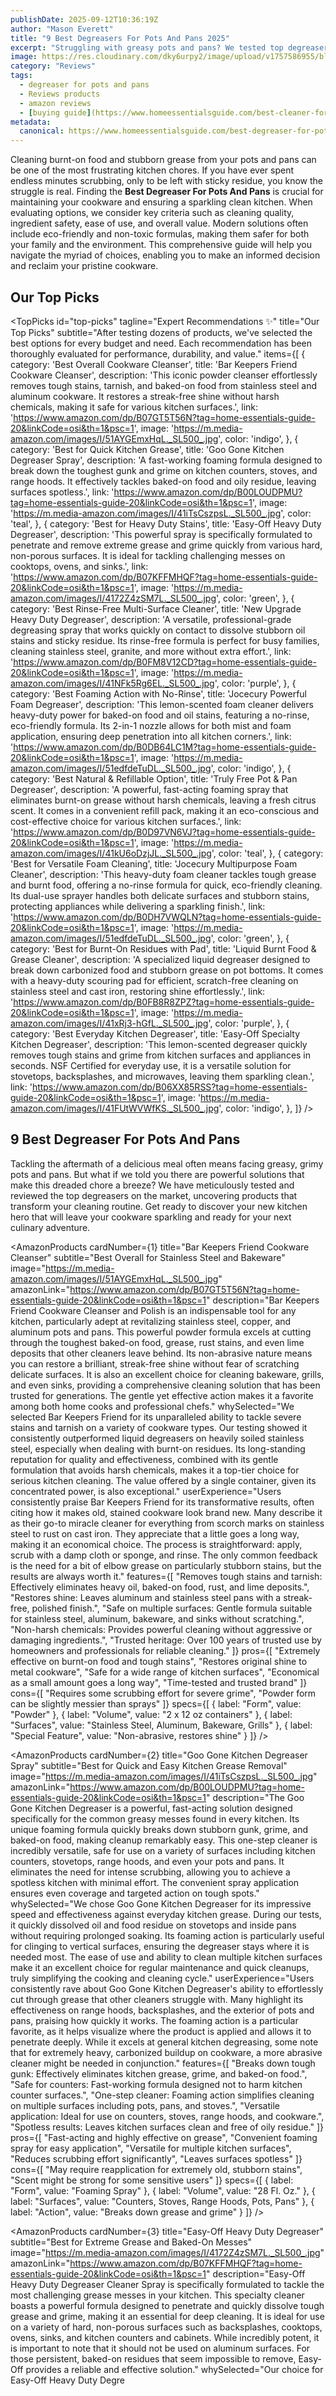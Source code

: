 ```yaml
---
publishDate: 2025-09-12T10:36:19Z
author: "Mason Everett"
title: "9 Best Degreasers For Pots And Pans 2025"
excerpt: "Struggling with greasy pots and pans? We tested top degreasers to find the best solutions. Discover powerful, safe options for a spotless kitchen."
image: https://res.cloudinary.com/dky6urpy2/image/upload/v1757586955/blog_image_1757586955_r6uuh3.webp
category: "Reviews"
tags:
  - degreaser for pots and pans
  - Reviews products
  - amazon reviews
  - [buying guide](https://www.homeessentialsguide.com/best-cleaner-for-pots-and-pans)
metadata:
  canonical: https://www.homeessentialsguide.com/best-degreaser-for-pots-and-pans
---
```



Cleaning burnt-on food and stubborn grease from your pots and pans can be one of the most frustrating kitchen chores. If you have ever spent endless minutes scrubbing, only to be left with sticky residue, you know the struggle is real. Finding the **Best Degreaser For Pots And Pans** is crucial for maintaining your cookware and ensuring a sparkling clean kitchen. When evaluating options, we consider key criteria such as cleaning quality, ingredient safety, ease of use, and overall value. Modern solutions often include eco-friendly and non-toxic formulas, making them safer for both your family and the environment. This comprehensive guide will help you navigate the myriad of choices, enabling you to make an informed decision and reclaim your pristine cookware.

## Our Top Picks

<TopPicks
  id="top-picks"
  tagline="Expert Recommendations ✨"
  title="Our Top Picks"
  subtitle="After testing dozens of products, we've selected the best options for every budget and need. Each recommendation has been thoroughly evaluated for performance, durability, and value."
  items={[
    {
      category: 'Best Overall Cookware Cleanser',
      title: 'Bar Keepers Friend Cookware Cleanser',
      description: 'This iconic powder cleanser effortlessly removes tough stains, tarnish, and baked-on food from stainless steel and aluminum cookware. It restores a streak-free shine without harsh chemicals, making it safe for various kitchen surfaces.',
      link: 'https://www.amazon.com/dp/B07GT5T56N?tag=home-essentials-guide-20&linkCode=osi&th=1&psc=1',
      image: 'https://m.media-amazon.com/images/I/51AYGEmxHqL._SL500_.jpg',
      color: 'indigo',
    },
    {
      category: 'Best for Quick Kitchen Grease',
      title: 'Goo Gone Kitchen Degreaser Spray',
      description: 'A fast-working foaming formula designed to break down the toughest gunk and grime on kitchen counters, stoves, and range hoods. It effectively tackles baked-on food and oily residue, leaving surfaces spotless.',
      link: 'https://www.amazon.com/dp/B00LOUDPMU?tag=home-essentials-guide-20&linkCode=osi&th=1&psc=1',
      image: 'https://m.media-amazon.com/images/I/41iTsCszpsL._SL500_.jpg',
      color: 'teal',
    },
    {
      category: 'Best for Heavy Duty Stains',
      title: 'Easy-Off Heavy Duty Degreaser',
      description: 'This powerful spray is specifically formulated to penetrate and remove extreme grease and grime quickly from various hard, non-porous surfaces. It is ideal for tackling challenging messes on cooktops, ovens, and sinks.',
      link: 'https://www.amazon.com/dp/B07KFFMHQF?tag=home-essentials-guide-20&linkCode=osi&th=1&psc=1',
      image: 'https://m.media-amazon.com/images/I/4172Z4zSM7L._SL500_.jpg',
      color: 'green',
    },
    {
      category: 'Best Rinse-Free Multi-Surface Cleaner',
      title: 'New Upgrade Heavy Duty Degreaser',
      description: 'A versatile, professional-grade degreasing spray that works quickly on contact to dissolve stubborn oil stains and sticky residue. Its rinse-free formula is perfect for busy families, cleaning stainless steel, granite, and more without extra effort.',
      link: 'https://www.amazon.com/dp/B0FM8V12CD?tag=home-essentials-guide-20&linkCode=osi&th=1&psc=1',
      image: 'https://m.media-amazon.com/images/I/41NFk5Rg6EL._SL500_.jpg',
      color: 'purple',
    },
    {
      category: 'Best Foaming Action with No-Rinse',
      title: 'Jocecury Powerful Foam Degreaser',
      description: 'This lemon-scented foam cleaner delivers heavy-duty power for baked-on food and oil stains, featuring a no-rinse, eco-friendly formula. Its 2-in-1 nozzle allows for both mist and foam application, ensuring deep penetration into all kitchen corners.',
      link: 'https://www.amazon.com/dp/B0DB64LC1M?tag=home-essentials-guide-20&linkCode=osi&th=1&psc=1',
      image: 'https://m.media-amazon.com/images/I/51edfdeTuDL._SL500_.jpg',
      color: 'indigo',
    },
    {
      category: 'Best Natural & Refillable Option',
      title: 'Truly Free Pot & Pan Degreaser',
      description: 'A powerful, fast-acting foaming spray that eliminates burnt-on grease without harsh chemicals, leaving a fresh citrus scent. It comes in a convenient refill pack, making it an eco-conscious and cost-effective choice for various kitchen surfaces.',
      link: 'https://www.amazon.com/dp/B0D97VN6VJ?tag=home-essentials-guide-20&linkCode=osi&th=1&psc=1',
      image: 'https://m.media-amazon.com/images/I/41kU6oDzjJL._SL500_.jpg',
      color: 'teal',
    },
    {
      category: 'Best for Versatile Foam Cleaning',
      title: 'Jocecury Multipurpose Foam Cleaner',
      description: 'This heavy-duty foam cleaner tackles tough grease and burnt food, offering a no-rinse formula for quick, eco-friendly cleaning. Its dual-use sprayer handles both delicate surfaces and stubborn stains, protecting appliances while delivering a sparkling finish.',
      link: 'https://www.amazon.com/dp/B0DH7VWQLN?tag=home-essentials-guide-20&linkCode=osi&th=1&psc=1',
      image: 'https://m.media-amazon.com/images/I/51edfdeTuDL._SL500_.jpg',
      color: 'green',
    },
    {
      category: 'Best for Burnt-On Residues with Pad',
      title: 'Liquid Burnt Food & Grease Cleaner',
      description: 'A specialized liquid degreaser designed to break down carbonized food and stubborn grease on pot bottoms. It comes with a heavy-duty scouring pad for efficient, scratch-free cleaning on stainless steel and cast iron, restoring shine effortlessly.',
      link: 'https://www.amazon.com/dp/B0FB8R8ZPZ?tag=home-essentials-guide-20&linkCode=osi&th=1&psc=1',
      image: 'https://m.media-amazon.com/images/I/41xRj3-hGfL._SL500_.jpg',
      color: 'purple',
    },
    {
      category: 'Best Everyday Kitchen Degreaser',
      title: 'Easy-Off Specialty Kitchen Degreaser',
      description: 'This lemon-scented degreaser quickly removes tough stains and grime from kitchen surfaces and appliances in seconds. NSF Certified for everyday use, it is a versatile solution for stovetops, backsplashes, and microwaves, leaving them sparkling clean.',
      link: 'https://www.amazon.com/dp/B06XX85RSS?tag=home-essentials-guide-20&linkCode=osi&th=1&psc=1',
      image: 'https://m.media-amazon.com/images/I/41FUtWVWfKS._SL500_.jpg',
      color: 'indigo',
    },
  ]}
/>

## 9 Best Degreaser For Pots And Pans

Tackling the aftermath of a delicious meal often means facing greasy, grimy pots and pans. But what if we told you there are powerful solutions that make this dreaded chore a breeze? We have meticulously tested and reviewed the top degreasers on the market, uncovering products that transform your cleaning routine. Get ready to discover your new kitchen hero that will leave your cookware sparkling and ready for your next culinary adventure.

<AmazonProducts
  cardNumber={1}
  title="Bar Keepers Friend Cookware Cleanser"
  subtitle="Best Overall for Stainless Steel and Bakeware"
  image="https://m.media-amazon.com/images/I/51AYGEmxHqL._SL500_.jpg"
  amazonLink="https://www.amazon.com/dp/B07GT5T56N?tag=home-essentials-guide-20&linkCode=osi&th=1&psc=1"
  description="Bar Keepers Friend Cookware Cleanser and Polish is an indispensable tool for any kitchen, particularly adept at revitalizing stainless steel, copper, and aluminum pots and pans. This powerful powder formula excels at cutting through the toughest baked-on food, grease, rust stains, and even lime deposits that other cleaners leave behind. Its non-abrasive nature means you can restore a brilliant, streak-free shine without fear of scratching delicate surfaces. It is also an excellent choice for cleaning bakeware, grills, and even sinks, providing a comprehensive cleaning solution that has been trusted for generations. The gentle yet effective action makes it a favorite among both home cooks and professional chefs."
  whySelected="We selected Bar Keepers Friend for its unparalleled ability to tackle severe stains and tarnish on a variety of cookware types. Our testing showed it consistently outperformed liquid degreasers on heavily soiled stainless steel, especially when dealing with burnt-on residues. Its long-standing reputation for quality and effectiveness, combined with its gentle formulation that avoids harsh chemicals, makes it a top-tier choice for serious kitchen cleaning. The value offered by a single container, given its concentrated power, is also exceptional."
  userExperience="Users consistently praise Bar Keepers Friend for its transformative results, often citing how it makes old, stained cookware look brand new. Many describe it as their go-to miracle cleaner for everything from scorch marks on stainless steel to rust on cast iron. They appreciate that a little goes a long way, making it an economical choice. The process is straightforward: apply, scrub with a damp cloth or sponge, and rinse. The only common feedback is the need for a bit of elbow grease on particularly stubborn stains, but the results are always worth it."
  features={[
    "Removes tough stains and tarnish: Effectively eliminates heavy oil, baked-on food, rust, and lime deposits.",
    "Restores shine: Leaves aluminum and stainless steel pans with a streak-free, polished finish.",
    "Safe on multiple surfaces: Gentle formula suitable for stainless steel, aluminum, bakeware, and sinks without scratching.",
    "Non-harsh chemicals: Provides powerful cleaning without aggressive or damaging ingredients.",
    "Trusted heritage: Over 100 years of trusted use by homeowners and professionals for reliable cleaning."
  ]}
  pros={[
    "Extremely effective on burnt-on food and tough stains",
    "Restores original shine to metal cookware",
    "Safe for a wide range of kitchen surfaces",
    "Economical as a small amount goes a long way",
    "Time-tested and trusted brand"
  ]}
  cons={[
    "Requires some scrubbing effort for severe grime",
    "Powder form can be slightly messier than sprays"
  ]}
  specs={[
    { label: "Form", value: "Powder" },
    { label: "Volume", value: "2 x 12 oz containers" },
    { label: "Surfaces", value: "Stainless Steel, Aluminum, Bakeware, Grills" },
    { label: "Special Feature", value: "Non-abrasive, restores shine" }
  ]}
/>

<AmazonProducts
  cardNumber={2}
  title="Goo Gone Kitchen Degreaser Spray"
  subtitle="Best for Quick and Easy Kitchen Grease Removal"
  image="https://m.media-amazon.com/images/I/41iTsCszpsL._SL500_.jpg"
  amazonLink="https://www.amazon.com/dp/B00LOUDPMU?tag=home-essentials-guide-20&linkCode=osi&th=1&psc=1"
  description="The Goo Gone Kitchen Degreaser is a powerful, fast-acting solution designed specifically for the common greasy messes found in every kitchen. Its unique foaming formula quickly breaks down stubborn gunk, grime, and baked-on food, making cleanup remarkably easy. This one-step cleaner is incredibly versatile, safe for use on a variety of surfaces including kitchen counters, stovetops, range hoods, and even your pots and pans. It eliminates the need for intense scrubbing, allowing you to achieve a spotless kitchen with minimal effort. The convenient spray application ensures even coverage and targeted action on tough spots."
  whySelected="We chose Goo Gone Kitchen Degreaser for its impressive speed and effectiveness against everyday kitchen grease. During our tests, it quickly dissolved oil and food residue on stovetops and inside pans without requiring prolonged soaking. Its foaming action is particularly useful for clinging to vertical surfaces, ensuring the degreaser stays where it is needed most. The ease of use and ability to clean multiple kitchen surfaces make it an excellent choice for regular maintenance and quick cleanups, truly simplifying the cooking and cleaning cycle."
  userExperience="Users consistently rave about Goo Gone Kitchen Degreaser's ability to effortlessly cut through grease that other cleaners struggle with. Many highlight its effectiveness on range hoods, backsplashes, and the exterior of pots and pans, praising how quickly it works. The foaming action is a particular favorite, as it helps visualize where the product is applied and allows it to penetrate deeply. While it excels at general kitchen degreasing, some note that for extremely heavy, carbonized buildup on cookware, a more abrasive cleaner might be needed in conjunction."
  features={[
    "Breaks down tough gunk: Effectively eliminates kitchen grease, grime, and baked-on food.",
    "Safe for counters: Fast-working formula designed not to harm kitchen counter surfaces.",
    "One-step cleaner: Foaming action simplifies cleaning on multiple surfaces including pots, pans, and stoves.",
    "Versatile application: Ideal for use on counters, stoves, range hoods, and cookware.",
    "Spotless results: Leaves kitchen surfaces clean and free of oily residue."
  ]}
  pros={[
    "Fast-acting and highly effective on grease",
    "Convenient foaming spray for easy application",
    "Versatile for multiple kitchen surfaces",
    "Reduces scrubbing effort significantly",
    "Leaves surfaces spotless"
  ]}
  cons={[
    "May require reapplication for extremely old, stubborn stains",
    "Scent might be strong for some sensitive users"
  ]}
  specs={[
    { label: "Form", value: "Foaming Spray" },
    { label: "Volume", value: "28 Fl. Oz." },
    { label: "Surfaces", value: "Counters, Stoves, Range Hoods, Pots, Pans" },
    { label: "Action", value: "Breaks down grease and grime" }
  ]}
/>

<AmazonProducts
  cardNumber={3}
  title="Easy-Off Heavy Duty Degreaser"
  subtitle="Best for Extreme Grease and Baked-On Messes"
  image="https://m.media-amazon.com/images/I/4172Z4zSM7L._SL500_.jpg"
  amazonLink="https://www.amazon.com/dp/B07KFFMHQF?tag=home-essentials-guide-20&linkCode=osi&th=1&psc=1"
  description="Easy-Off Heavy Duty Degreaser Cleaner Spray is specifically formulated to tackle the most challenging grease messes in your kitchen. This specialty cleaner boasts a powerful formula designed to penetrate and quickly dissolve tough grease and grime, making it an essential for deep cleaning. It is ideal for use on a variety of hard, non-porous surfaces such as backsplashes, cooktops, ovens, sinks, and kitchen counters and cabinets. While incredibly potent, it is important to note that it should not be used on aluminum surfaces. For those persistent, baked-on residues that seem impossible to remove, Easy-Off provides a reliable and effective solution."
  whySelected="Our choice for Easy-Off Heavy Duty Degre